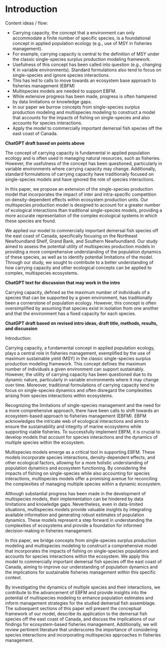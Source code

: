 
# Introduction {-}  

Content ideas / flow:

- Carrying capacity, the concept that a environment can only accommodate a finite number of specific species, is a foundational concept in applied population ecology (e.g., use of MSY in fisheries management).
- For example, carrying capacity is central to the definition of MSY under the classic single-species surplus production modeling framework.
- Usefulness of this concept has been called into question (e.g., changing K in variable environments). Standard formulations also tend to focus on single-species and ignore species interactions. 
- This has led to calls to move towards an ecosystem base approach to fisheries management (EBFM)
- Multispecies models are needed to support EBFM.
- While extensive progress has been made, progress is often hampered by data limitations or knowledge gaps.
- In our paper we burrow concepts from single-species surplus production modeling and multispecies modeling to construct a model that accounts for the impacts of fishing on single-species and also accounts for species interactions.
- Apply the model to commercially important demersal fish species off the east coast of Canada.


**ChatGPT draft based on points above**

The concept of carrying capacity is fundamental in applied population ecology and is often used in managing natural resources, such as fisheries. However, the usefulness of the concept has been questioned, particularly in variable environments where carrying capacity may change. Additionally, standard formulations of carrying capacity have traditionally focused on single-species models and have ignored the role of species interactions.

In this paper, we propose an extension of the single-species production model that incorporates the impact of inter and intra-specific competition on density-dependent effects within ecosystem production units. Our multispecies production model is designed to account for a greater number of ecological interactions than traditional single-species models, providing a more accurate representation of the complex ecological systems in which these species are found.

We applied our model to commercially important demersal fish species off the east coast of Canada, specifically focusing on the Northeast Newfoundland Shelf, Grand Bank, and Southern Newfoundland. Our study aimed to assess the potential utility of multispecies production models in providing a more comprehensive understanding of the population dynamics of these species, as well as to identify potential limitations of the model. Through our study, we sought to contribute to a better understanding of how carrying capacity and other ecological concepts can be applied to complex, multispecies ecosystems.

**ChatGPT text for discussion that may work in the intro**

Carrying capacity, defined as the maximum number of individuals of a species that can be supported by a given environment, has traditionally been a cornerstone of population ecology. However, this concept is often oversimplified by assuming that species exist in isolation from one another and that the environment has a fixed capacity for each species.



**ChatGPT draft based on revised intro ideas, draft title, methods, results, and discussion**

Introduction:

Carrying capacity, a fundamental concept in applied population ecology, plays a central role in fisheries management, exemplified by the use of maximum sustainable yield (MSY) in the classic single-species surplus production modeling framework. This concept defines the maximum number of individuals a given environment can support sustainably. However, the utility of carrying capacity has been questioned due to its dynamic nature, particularly in variable environments where it may change over time. Moreover, traditional formulations of carrying capacity tend to focus on single-species dynamics and often disregard the complexities arising from species interactions within ecosystems.

Recognizing the limitations of single-species management and the need for a more comprehensive approach, there have been calls to shift towards an ecosystem-based approach to fisheries management (EBFM). EBFM acknowledges the intricate web of ecological interactions and aims to ensure the sustainability and integrity of marine ecosystems while supporting viable fisheries. To successfully implement EBFM, it is crucial to develop models that account for species interactions and the dynamics of multiple species within the ecosystem.

Multispecies models emerge as a critical tool in supporting EBFM. These models incorporate species interactions, density-dependent effects, and other ecological factors, allowing for a more holistic understanding of population dynamics and ecosystem functioning. By considering the impacts of fishing on single-species while also accounting for species interactions, multispecies models offer a promising avenue for reconciling the complexities of managing multiple species within a dynamic ecosystem.

Although substantial progress has been made in the development of multispecies models, their implementation can be hindered by data limitations and knowledge gaps. Nevertheless, even in data-limited situations, multispecies models provide valuable insights by integrating available information and generating robust estimates of population dynamics. These models represent a step forward in understanding the complexities of ecosystems and provide a foundation for informed decision-making in fisheries management.

In this paper, we bridge concepts from single-species surplus production modeling and multispecies modeling to construct a comprehensive model that incorporates the impacts of fishing on single-species populations and accounts for species interactions within the ecosystem. We apply this model to commercially important demersal fish species off the east coast of Canada, aiming to improve our understanding of population dynamics and the implications for sustainable fisheries management within this specific context.

By investigating the dynamics of multiple species and their interactions, we contribute to the advancement of EBFM and provide insights into the potential of multispecies modeling to enhance population estimates and inform management strategies for the studied demersal fish assemblage. The subsequent sections of this paper will present the conceptual framework of our model, describe its application to the demersal fish species off the east coast of Canada, and discuss the implications of our findings for ecosystem-based fisheries management. Additionally, we will review pertinent literature that underscores the importance of considering species interactions and incorporating multispecies approaches in fisheries management.

